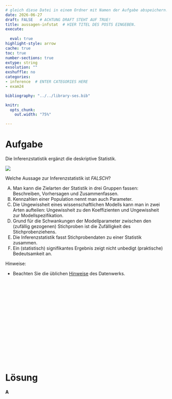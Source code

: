 ```yaml
---
# gleich diese Datei in einem Ordner mit Namen der Aufgabe abspeichern!
date: 2026-06-27
draft: FALSE   # ACHTUNG DRAFT STEHT AUF TRUE!
title: aussagen-infstat  # HIER TITEL DES POSTS EINGEBEN.
execute: 
  
  eval: true 
highlight-style: arrow 
cache: true
toc: true
number-sections: true
extype: string
exsolution: ""
exshuffle: no
categories:
- inference  # ENTER CATEGORIES HERE
- exam24

bibliography: "../../library-ses.bib"

knitr:
  opts_chunk:
    out.width: "75%"

---
```






# Aufgabe 


Die Inferenzstatistik ergänzt die deskriptive Statistik.

![](desk-inf-fans.jpg)

 Welche Aussage zur Inferenzstatistik ist *FALSCH*?
 
A) Man kann die Zielarten der Statistik in drei Gruppen fassen:
Beschreiben, Vorhersagen und Zusammenfassen.
B) Kennzahlen einer Population nennt man auch Parameter.
C) Die Ungewissheit eines wissenschaftlichen Modells kann
man in zwei Arten aufteilen: Ungewissheit zu den
Koeffizienten und Ungewissheit zur Modellspezifikation.
D) Grund für die Schwankungen der Modellparameter
zwischen den (zufällig gezogenen) Stichproben ist die Zufälligkeit des
Stichprobenziehens.
E) Die Inferenzstatistik fasst Stichprobendaten zu einer
Statistik zusammen.
F) Ein (statistisch) signifikantes Ergebnis zeigt nicht unbedigt (praktische) Bedeutsamkeit an.

Hinweise:


- Beachten Sie die üblichen [Hinweise](https://datenwerk.netlify.app/hinweise) des Datenwerks.


</br>
</br>
</br>

</br>
</br>
</br>

</br>
</br>
</br>

</br>
</br>
</br>











# Lösung 


**A**


